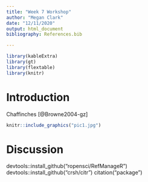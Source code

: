 ```yaml
---
title: "Week 7 Workshop"
author: "Megan Clark"
date: "12/11/2020"
output: html_document
bibliography: References.bib

---
```


```r
library(kableExtra)
library(gt)
library(flextable)
library(knitr)
```

# Introduction
Chaffinches [@Browne2004-gz]
```r
knitr::include_graphics("pic1.jpg")
```

# Discussion
devtools::install_github("ropensci/RefManageR")
devtools::install_github("crsh/citr")
citation("package")













